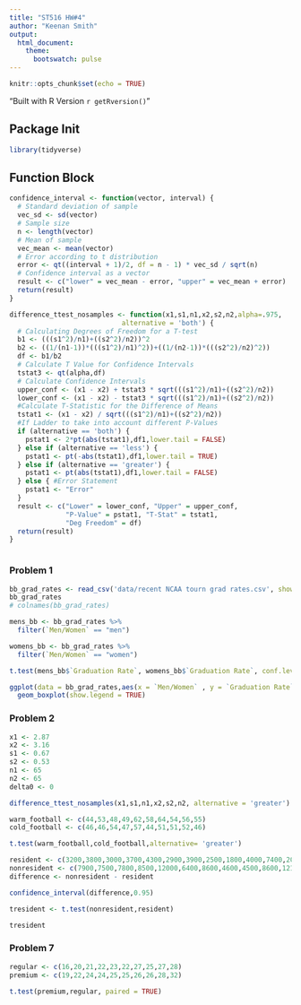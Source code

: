 ```yaml
---
title: "ST516 HW#4"
author: "Keenan Smith"
output: 
  html_document:
    theme:
      bootswatch: pulse
---
```

```r
knitr::opts_chunk$set(echo = TRUE)
```

"Built with R Version `r getRversion()`"

## Package Init
```r
library(tidyverse)
```

## Function Block
```r
confidence_interval <- function(vector, interval) {
  # Standard deviation of sample
  vec_sd <- sd(vector)
  # Sample size
  n <- length(vector)
  # Mean of sample
  vec_mean <- mean(vector)
  # Error according to t distribution
  error <- qt((interval + 1)/2, df = n - 1) * vec_sd / sqrt(n)
  # Confidence interval as a vector
  result <- c("lower" = vec_mean - error, "upper" = vec_mean + error)
  return(result)
}

difference_ttest_nosamples <- function(x1,s1,n1,x2,s2,n2,alpha=.975,
                            alternative = 'both') {
  # Calculating Degrees of Freedom for a T-test
  b1 <- (((s1^2)/n1)+((s2^2)/n2))^2
  b2 <- ((1/(n1-1))*(((s1^2)/n1)^2))+((1/(n2-1))*(((s2^2)/n2)^2))
  df <- b1/b2
  # Calculate T Value for Confidence Intervals
  tstat3 <- qt(alpha,df)
  # Calculate Confidence Intervals
  upper_conf <- (x1 - x2) + tstat3 * sqrt(((s1^2)/n1)+((s2^2)/n2))
  lower_conf <- (x1 - x2) - tstat3 * sqrt(((s1^2)/n1)+((s2^2)/n2))
  #Calculate T-Statistic for the Difference of Means
  tstat1 <- (x1 - x2) / sqrt(((s1^2)/n1)+((s2^2)/n2))
  #If Ladder to take into account different P-Values
  if (alternative == 'both') {
    pstat1 <- 2*pt(abs(tstat1),df1,lower.tail = FALSE)
  } else if (alternative == 'less') {
    pstat1 <- pt(-abs(tstat1),df1,lower.tail = TRUE)
  } else if (alternative == 'greater') {
    pstat1 <- pt(abs(tstat1),df1,lower.tail = FALSE)
  } else { #Error Statement 
    pstat1 <- "Error"
  }
  result <- c("Lower" = lower_conf, "Upper" = upper_conf, 
              "P-Value" = pstat1, "T-Stat" = tstat1,
              "Deg Freedom" = df)
  return(result)
}



```

### Problem 1
```r
bb_grad_rates <- read_csv('data/recent NCAA tourn grad rates.csv', show_col_types = FALSE)
bb_grad_rates
# colnames(bb_grad_rates)

mens_bb <- bb_grad_rates %>%
  filter(`Men/Women` == "men")

womens_bb <- bb_grad_rates %>%
  filter(`Men/Women` == "women")

t.test(mens_bb$`Graduation Rate`, womens_bb$`Graduation Rate`, conf.level = 0.99)

ggplot(data = bb_grad_rates,aes(x = `Men/Women` , y = `Graduation Rate`)) +
  geom_boxplot(show.legend = TRUE)

```
### Problem 2
```r

x1 <- 2.87
x2 <- 3.16
s1 <- 0.67
s2 <- 0.53
n1 <- 65
n2 <- 65
delta0 <- 0

difference_ttest_nosamples(x1,s1,n1,x2,s2,n2, alternative = 'greater')
```

```r
warm_football <- c(44,53,48,49,62,58,64,54,56,55)
cold_football <- c(46,46,54,47,57,44,51,51,52,46)

t.test(warm_football,cold_football,alternative= 'greater')
```

```r

resident <- c(3200,3800,3000,3700,4300,2900,3900,2500,1800,4000,7400,2000,3100,5400,2000,1900,1900,1600,2700)
nonresident <- c(7900,7500,7800,8500,12000,6400,8600,4600,4500,8600,12100,7900,8700,11200,5200,4900,4500,6000,6200)
difference <- nonresident - resident

confidence_interval(difference,0.95)

tresident <- t.test(nonresident,resident)

tresident
```

### Problem 7
```r
regular <- c(16,20,21,22,23,22,27,25,27,28)
premium <- c(19,22,24,24,25,25,26,26,28,32)

t.test(premium,regular, paired = TRUE)
```

